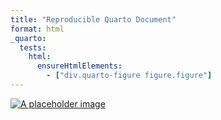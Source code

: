 ```yaml
---
title: "Reproducible Quarto Document"
format: html
_quarto:
  tests:
    html:
      ensureHtmlElements:
        - ["div.quarto-figure figure.figure"]
---
```


[![A placeholder image](https://placehold.co/600x400.png)](https://placehold.co)
